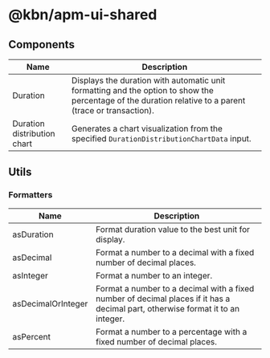 # @kbn/apm-ui-shared

## Components

| Name                        | Description                                                                                                                                             |
| --------------------------- | ------------------------------------------------------------------------------------------------------------------------------------------------------- |
| Duration                    | Displays the duration with automatic unit formatting and the option to show the percentage of the duration relative to a parent (trace or transaction). |
| Duration distribution chart | Generates a chart visualization from the specified `DurationDistributionChartData` input.                                                                  |

## Utils

### Formatters

| Name               | Description                                                                                                                     |
| ------------------ | ------------------------------------------------------------------------------------------------------------------------------- |
| asDuration         | Format duration value to the best unit for display.                                                                             |
| asDecimal          | Format a number to a decimal with a fixed number of decimal places.                                                             |
| asInteger          | Format a number to an integer.                                                                                                  |
| asDecimalOrInteger | Format a number to a decimal with a fixed number of decimal places if it has a decimal part, otherwise format it to an integer. |
| asPercent          | Format a number to a percentage with a fixed number of decimal places.                                                          |
